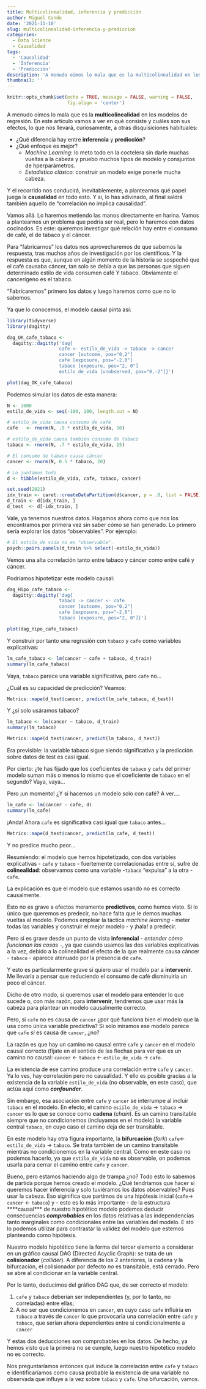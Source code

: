 ```yaml
---
title: Multicolinealidad, inferencia y predicción
author: Miguel Conde
date: '2021-11-10'
slug: multicolinealidad-inferencia-y-prediccion
categories:
  - Data Science
  - Causalidad
tags:
  - 'Causalidad'
  - 'Inferencia'
  - 'Predicción'
description: 'A menudo oimos lo mala que es la multicolinealidad en los modelos de regresión. En este artículo vamos a ver en qué consiste y cuáles son sus efectos,lo que nos llevará, curiosamente, a otras disquisiciones habituales: inferencia vs predicción, machine learning vs estadística, causalidad vs correlación.'
thumbnail: ''
---
```


```r
knitr::opts_chunk$set(echo = TRUE, message = FALSE, warning = FALSE,
                      fig.align = 'center')
```

A menudo oimos lo mala que es la **multicolinealidad** en los modelos de 
regresión. En este artículo vamos a ver en qué consiste y cuáles son sus efectos,
lo que nos llevará, curiosamente, a otras disquisiciones habituales:

+ ¿Qué diferencia hay entre **inferencia** y **predicción**?
+ ¿Qué enfoque es mejor? 
  + *Machine Learning*: lo meto todo en la coctelera sin darle muchas vueltas
  a la cabeza y pruebo muchos tipos de modelo y consjuntos de hperparámetros.
  + *Estadístico clásico*: construir un modelo exige ponerle mucha cabeza.
  
Y el recorrido nos conducirá, inevitablemente, a plantearnos qué papel juega la
**causalidad** en todo esto. Y si, lo has adivinado, al final saldrá también 
aquello de "correlación no implica causalidad".

Vamos allá. Lo haremos metiendo las manos directamente en harina. Vamos a plantearnos 
un problema que podría ser real, pero lo haremos con datos cocinados. Es este:
queremos investigar qué relación hay entre el consumo de café, el de tabaco y 
el cáncer.

Para "fabricarnos" los datos nos aprovecharemos de que sabemos la respuesta,
tras muchos años de investigación por los científicos. Y la respuesta es que,
aunque en algún momento de la historia se sospechó que el café causaba cáncer, 
tan solo se debía a que las personas que siguen determinado estilo de vida 
consumen café Y tabaco. Obviamente el cancerígeno es el tabaco. 

"Fabricaremos" primero los datos y luego haremos como que no lo sabemos.

Ya que lo conocemos, el modelo causal pinta así:

```r
library(tidyverse)
library(dagitty)

dag_OK_cafe_tabaco <- 
  dagitty::dagitty('dag{
                   cafe <- estilo_de_vida -> tabaco -> cancer
                   cancer [outcome, pos="0,2"]
                   cafe [exposure, pos="-2,0"]
                   tabaco [exposure, pos="2, 0"]
                   estilo_de_vida [unobserved, pos="0,-2"]}')

plot(dag_OK_cafe_tabaco)
```

Podemos simular los datos de esta manera:

```r
N <- 1000
estilo_de_vida <- seq(-100, 100, length.out = N)

# estilo_de_vida causa consumo de café
cafe   <- rnorm(N, .9 * estilo_de_vida, 10) 

# estilo_de_vida causa también consumo de tabaco
tabaco <- rnorm(N, .7 * estilo_de_vida, 15)

# El consumo de tabaco causa cáncer
cancer <- rnorm(N, 0.5 * tabaco, 20)

# Lo juntamos todo
d <- tibble(estilo_de_vida, cafe, tabaco, cancer)

set.seed(2021)
idx_train <- caret::createDataPartition(d$cancer, p = .8, list = FALSE)
d_train <- d[idx_train, ]
d_test  <- d[-idx_train, ]
```

Vale, ya tenemos nuestros datos. Hagamos ahora como que nos los encontramos por
primera vez sin saber cómo se han generado. Lo primero sería explorar los datos 
"observables". Por ejemplo:

```r
# El estilo_de vida no es "observable".
psych::pairs.panels(d_train %>% select(-estilo_de_vida))
```

Vemos una alta correlación tanto entre tabaco y cáncer como entre café y cáncer.

Podríamos hipotetizar este modelo causal:

```r
dag_Hipo_cafe_tabaco <- 
  dagitty::dagitty('dag{
                   tabaco -> cancer <- cafe
                   cancer [outcome, pos="0,2"]
                   cafe [exposure, pos="-2,0"]
                   tabaco [exposure, pos="2, 0"]}')

plot(dag_Hipo_cafe_tabaco)
```

Y construir por tanto una regresión con `tabaco` y `cafe` como variables
explicativas:

```r
lm_cafe_tabaco <- lm(cancer ~ cafe + tabaco, d_train)
summary(lm_cafe_tabaco)
```

Vaya, `tabaco` parece una variable significativa, pero `cafe` no... 

¿Cuál es su capacidad de predicción? Veamos:

```r
Metrics::mape(d_test$cancer, predict(lm_cafe_tabaco, d_test))
```

Y ¿si solo usáramos tabaco?

```r
lm_tabaco <- lm(cancer ~ tabaco, d_train)
summary(lm_tabaco)
```

```r
Metrics::mape(d_test$cancer, predict(lm_tabaco, d_test))
```
Era previsible: la variable tabaco sigue siendo significativa y la predicción
sobre datos de test es casi igual.

Por cierto: ¿te has fijado que los coeficientes de `tabaco` y `cafe` del primer
modelo suman más o menos lo mismo que el coeficiente de `tabaco` en el segundo?
Vaya, vaya...

Pero ¡un  momento! ¿Y si hacemos un modelo solo con café? A ver....

```r
lm_cafe <- lm(cancer ~ cafe, d)
summary(lm_cafe)
```

¡Anda! Ahora `cafe` es significativa casi igual que `tabaco` antes...

```r
Metrics::mape(d_test$cancer, predict(lm_cafe, d_test))
```
Y no predice mucho peor...

Resumiendo: el modelo que hemos hipotetizado, con dos variables explicativas 
- `cafe` y `tabaco` - fuertemente correlacionadas entre si, sufre de **colinealidad**:
observamos como una variable -`tabaco` "expulsa" a la otra - `cafe`.

La explicación es que el modelo que estamos usando no es correcto causalmente.

Esto no es grave a efectos meramente **predictivos**, como hemos visto. Si lo
único que queremos es predecir, no hace falta que le demos muchas vueltas al
modelo. Podemos emplear la táctica *machine learning* - meter todas las variables
y construir el mejor modelo - y ¡hala! a predecir.

Pero si es grave desde un punto de vista **inferencial** - *entender cómo 
funcionan las cosas* -, ya que cuando usamos 
las dos variables explicativas a la vez, debido a la colinealidad el efecto de la que realmente causa
cáncer - `tabaco` - aparece atenuado por la presencia de `cafe`.

Y esto es particularmente grave si quiero usar el modelo par a **intervenir**. Me
llevaría a pensar que reduciendo el consumo de café disminuiría un poco el cáncer.

Dicho de otro modo, si queremos usar el modelo para entender lo que sucede o, con
más razón, para **intervenir**, tendremos que usar más la cabeza para plantear 
un modelo causalmente correcto.

Pero, si `cafe` no es causa de `cancer` ¿por qué funciona bien el modelo que
la usa como única variable predictiva? Si solo miramos ese modelo parece que
`cafe` *si* es causa de `cancer`, ¿no?

La razón es que hay un camino no causal entre `cafe` y `cancer` en el modelo causal
correcto (fíjate en el sentido de las flechas para ver que es un camino no causal: 
`cancer` <- `tabaco` <- `estilo_de_vida` -> `cafe`.

La existencia de ese camino produce una correlación entre `cafe` y `cancer`. Ya
lo ves, hay correlación pero no causalidad. Y ello es posible gracias a la existencia
de la variable `estilo_de_vida` (no observable, en este caso), que actúa aquí 
como ***confounder***.

Sin embargo, esa asociación entre `cafe` y `cancer` se interrumpe al incluir
`tabaco` en el modelo. En efecto, el camino `esiilo_de_vida` -> `tabaco` -> `cancer`
es lo que se conoce como **cadena** (*chain*). Es un camino transitable siempre que no condicionemos
(incluyamos en el modelo) la variable central `tabaco`, en cuyo caso el camino deja
de ser transitable.

En este modelo hay otra figura importante, la **bifurcación** (*fork*) `cafe`<- `estilo_de_vida` -> `tabaco`.
Se trata también de un camino transitable mientras no condicionemos en la variable central.
Como en este caso no podemos hacerlo, ya que `estilo_de_vida` no es observable,
on podemos usarla para cerrar el camino entre `cafe` y `cancer`.

Bueno, pero estamos haciendo algo de trampa ¿no? Todo esto lo sabemos de partida
porque hemos creado el modelo. ¿Qué tendríamos que hacer si queremos hacer inferencia
y solo tuviéramos los datos observables? Pues usar la cabeza. Eso siginifica que
partimos de una hipótesis inicial (`cafe`-> `cancer` <- `tabaco`) y  - esto es 
lo más importante - de la estructura ****causal*** de nuestro
hipotético modelo podemos deducir consecuencias ***comprobables*** en los datos
relativas a las independencias tanto marginales como condicionales entre las
variables del modelo. E
sto lo podemos utilizar para contrastar la validez
del modelo que estemos planteando como hipótesis.

Nuestro modelo hipotético tiene la forma del tercer elemento a considerar en un 
gráfico causal DAG (Directed Acyclic Graph): se trata de un **colisionador** (*collider*).
A diferencia de los 2 anteriores, la cadena y la bifurcación, el colisionador por
defecto *no* es transitable, está cerrado. Pero se abre al condicionar en la 
variable central.

Por lo tanto, deducimos del gráfico DAG que, de ser correcto el modelo:

1. `cafe`  y `tabaco` deberían ser independientes (y, por lo tanto, no correladas) entre 
ellas;
2. A no ser que condicionemos en `cancer`, en cuyo caso `cafe` influiría en
`tabaco` a través de  `cancer` lo que provocaría una correlación entre `cafe` y 
`tabaco`, que serían ahora dependientes entre si condicionalmente a `cancer`

Y estas dos deducciones son comprobables en los datos. De hecho, ya hemos visto
que la primera no se cumple, luego nuestro hipotético modelo no es correcto.

Nos preguntaríamos entonces qué induce la correlación entre `cafe` y `tabaco` e 
identificaríamos como causa probable la existencia de una variable no observada
que influye a la vez sobre `tabaco` y `cafe`. Una bifurcación, vamos.